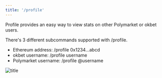 ```yaml
---
title: '/profile'
---
```


Profile provides an easy way to view stats on other Polymarket or okbet users.

There's 3 different subcommands supported with /profile.

- Ethereum address: /profile 0x1234...abcd
- okbet username: /profile username
- Polymarket username: /profile @username

![title](/images/profile_example.png)